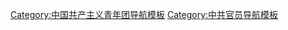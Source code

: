 {{Navbox
|listclass=hlist
|name = 党政正部级以上干部曾有团系统经历者
|title = [[團派|曾任共青团要职的]][[中华人民共和国]][[省部级正职]]以上官员
|state = collapsed
|bodyclass = hlist
|above =
* 参见：[[中国共产主义青年团|中国共青团]]、[[團派]]
* [[Template:中国共产主义青年团最高负责人|团中央第一书记]]、[[Template:团中央书记处书记|书记]]
* [[Template:团中央部门负责人|团中央部门负责人]]、[[Template:各省级行政区团委书记|各省级行政区团委书记]]
 
|group1 = 现任[[党和国家领导人]]
|list1 = 
* [[李克强]]
* [[栗战书]]
* [[汪洋 (1955年)|汪　洋]]
* [[赵乐际]]
* [[韩正|韩　正]]
* [[孙春兰]]
* [[李强 (1959年)|李　强]]
* [[胡春华]]
* [[沈跃跃]]
* [[吉炳轩]]
* [[王东明 (1956年)|王东明]]
* [[赵克志]]
* [[周强|周　强]]
* [[张庆黎]]
* [[刘奇葆]]
* [[夏宝龙]]
* [[杨传堂]]
* [[巴特尔 (1955年)|巴特尔]]
 
|group2 = 卸任[[党和国家领导人]]
|list2 = 
* [[胡锦涛]]
* [[李瑞环]]
* [[刘云山]]
* [[王乐泉]]
* [[王兆国]]
* [[刘延东]]
* [[李源潮]]
* [[杜青林]]
* [[贾春旺]]
* [[胡启立]]
* [[钱运录]]
* [[孙家正]]
* [[李海峰]]
 
|group3 = 撤免[[党和国家领导人]]
|list3 = 
* [[令计划]]
* [[杨晶|杨　晶]]
 
|group4 = 已故[[党和国家领导人]]
|list4= 
* [[胡耀邦]]
* [[楊靜仁]]
* [[司马义·艾买提]]
 
|group5 = [[中华人民共和国省级行政区领导人|省级行政区党委书记]]
|list5 = 
* [[李强 (1959年)|李　强]]
* [[楼阳生]]
 
|group6 = [[中华人民共和国省级行政区领导人|省级行政区人大常委会主任]]
|list6 = 
* [[段春华]]
* [[洛桑江村]]
* [[楼阳生]]
* [[肖开提·依明]]
* [[黄楚平]]

|group7 = [[中华人民共和国省级行政区领导人|省级行政区行政机关首长]]
|list7 =
* [[赵一德]]

|group8 = [[中华人民共和国省级行政区领导人|省级行政区政协主席]]
|list8 = 
* [[刘伟 (1958年)|刘　伟]]
* [[崔波 (官员)|崔　波]]
* [[葛慧君]]
* [[田向利]]

|group9 = [[中共中央直属机构|党中央直属机构]]首长
|list9 = 
* [[徐令义]]
* [[骆惠宁]]
* [[吉林 (人物)|吉　林]]

|group10 = [[中华人民共和国国务院 (第十三届)|国务院组成部门首长]]
|list10 = 
* [[刘慧|刘　慧]]
* [[孙金龙]]

|group11 = [[国务院直属特设机构]]首长
|list11 = 
* [[郝鹏|郝　鹏]]
 
|group12 = [[国务院直属机构]]首长
|list12 = 
* [[秦宜智]]
 
|group13 = [[国务院直属事业单位]]首长
|list13 =
* [[陆昊|陆　昊]]

|group14 = [[中华人民共和国社会团体|社会团体]]正部级首长
|list14 = 
* [[赵实|赵　实]]
* [[陈训秋]]

|group15 = 卸任[[省部级正职]]首长
|list15 = 
* [[梁步庭]]
* [[柳斌杰]]
* [[李学举]]
* [[李德洙]]
* [[黄华华]]
* [[黄小晶]]
* [[季允石]]
* [[王巨禄]]
* [[杨崇汇]]
* [[李冰 (政治人物)|李　冰]]
* [[蔡武|蔡　武]]
* [[张宝顺]]
* [[强卫|强　卫]]
* [[罗志军 (1951年)|罗志军]]
* [[王儒林]]
* [[劉鵬 (1951年)|刘　鹏]]
* [[朱小丹]]
* [[罗保铭]]
* [[王宪魁]]
* [[陈政高]]
* [[姜大明]]
* [[孟学农]]
* [[袁纯清]]
* [[黄跃金]]
* [[于迅|于　迅]]
* [[支树平]]
* [[张毅 (1950年)|张　毅]]
* [[全哲洙]]
* [[宋秀岩]]
* [[乃依木·亚森]]
* [[黄树贤]]
* [[骆琳|骆　琳]]
* [[巴音朝鲁]]
* [[杜家毫]]
* [[刘赐贵]]
* [[韩长赋]]
* [[李锦斌]]
* [[张昌尔]]
* [[付志方]]
* [[张纪南]]

|group16 = 撤免[[省部级正职]]首长
|list16 = 
* [[朱明国]]
* [[黄兴国]]
* [[李立国]]
* [[王三运]]
* [[吴爱英]]
* [[李刚 (1955年)|李　刚]]
* [[努尔·白克力]]
* [[赵正永]]
* [[秦光荣]]
 
|group17 = 已故[[省部级正职]]首长
|list17 = 
* [[项南|项　南]]
* [[宋德福 (1946年)|宋德福]]
* [[金银焕]]
* [[仁青加]]
}}<noinclude>
{{collapsible option}}
[[Category:中国共产主义青年团导航模板]]
[[Category:中共官员导航模板]]
</noinclude>